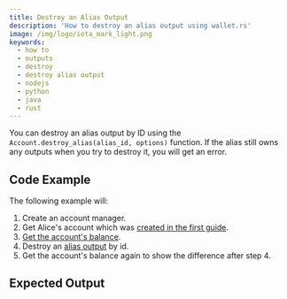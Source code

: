 ```yaml
---
title: Destroy an Alias Output
description: 'How to destroy an alias output using wallet.rs'
image: /img/logo/iota_mark_light.png
keywords:
  - how to
  - outputs
  - destroy
  - destroy alias output
  - nodejs
  - python
  - java
  - rust
---
```



You can destroy an alias output by ID using the `Account.destroy_alias(alias_id, options)` function. If the alias still owns any outputs when you try to destroy it, you will get an error.

## Code Example

The following example will:

1. Create an account manager.
2. Get Alice's account which was [created in the first guide](../accounts_and_addresses/01_create_a_wallet_account.mdx).
3. [Get the account's balance](./../accounts_and_addresses/04_check_balance.mdx).
4. Destroy an [alias output](/introduction/stardust/explanations/ledger/alias) by id.
5. Get the account's balance again to show the difference after step 4.

<Tabs groupId='language' queryString>
  <TabItem value='rust' label='Rust'>
    <RustCode />
  </TabItem>
  <TabItem value='typescript-node' label='Typescript (Node.js)'>
    <NodejsCode />
  </TabItem>
  <TabItem value='python' label='Python'>
    <PythonCode />
  </TabItem>
  <TabItem value='java' label='Java'>
    <JavaCode />
  </TabItem>
</Tabs>

## Expected Output

<Tabs groupId='language' queryString>
  <TabItem value='rust' label='Rust'>
    <RustOutput />
  </TabItem>
  <TabItem value='typescript-node' label='Typescript (Node.js)'>
    <NodejsOutput />
  </TabItem>
  <TabItem value='python' label='Python'>
    <PythonOutput />
  </TabItem>
  <TabItem value='java' label='Java'>
    <JavaOutput />
  </TabItem>
</Tabs>
